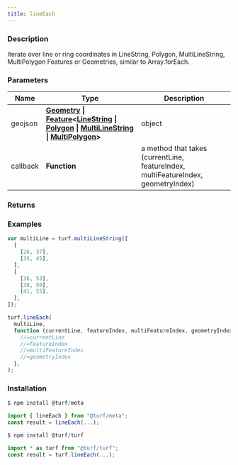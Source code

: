 ```yaml
---
title: lineEach
---
```



### Description

Iterate over line or ring coordinates in LineString, Polygon, MultiLineString, MultiPolygon Features or Geometries,
similar to Array.forEach.

### Parameters

| Name     | Type                                                                                                                                                                                                                                                                                                                                                                                                         | Description                                                                       |
| -------- | ------------------------------------------------------------------------------------------------------------------------------------------------------------------------------------------------------------------------------------------------------------------------------------------------------------------------------------------------------------------------------------------------------------ | --------------------------------------------------------------------------------- |
| geojson  | **[Geometry](https://tools.ietf.org/html/rfc7946#section-3.1) \| [Feature](https://tools.ietf.org/html/rfc7946#section-3.2)\<[LineString](https://tools.ietf.org/html/rfc7946#section-3.1.4) \| [Polygon](https://tools.ietf.org/html/rfc7946#section-3.1.6) \| [MultiLineString](https://tools.ietf.org/html/rfc7946#section-3.1.5) \| [MultiPolygon](https://tools.ietf.org/html/rfc7946#section-3.1.7)>** | object                                                                            |
| callback | **Function**                                                                                                                                                                                                                                                                                                                                                                                                 | a method that takes (currentLine, featureIndex, multiFeatureIndex, geometryIndex) |

### Returns

### Examples

```javascript
var multiLine = turf.multiLineString([
  [
    [26, 37],
    [35, 45],
  ],
  [
    [36, 53],
    [38, 50],
    [41, 55],
  ],
]);

turf.lineEach(
  multiLine,
  function (currentLine, featureIndex, multiFeatureIndex, geometryIndex) {
    //=currentLine
    //=featureIndex
    //=multiFeatureIndex
    //=geometryIndex
  },
);
```

### Installation

```javascript
$ npm install @turf/meta

import { lineEach } from "@turf/meta";
const result = lineEach(...);
```

```javascript
$ npm install @turf/turf

import * as turf from "@turf/turf";
const result = turf.lineEach(...);
```
